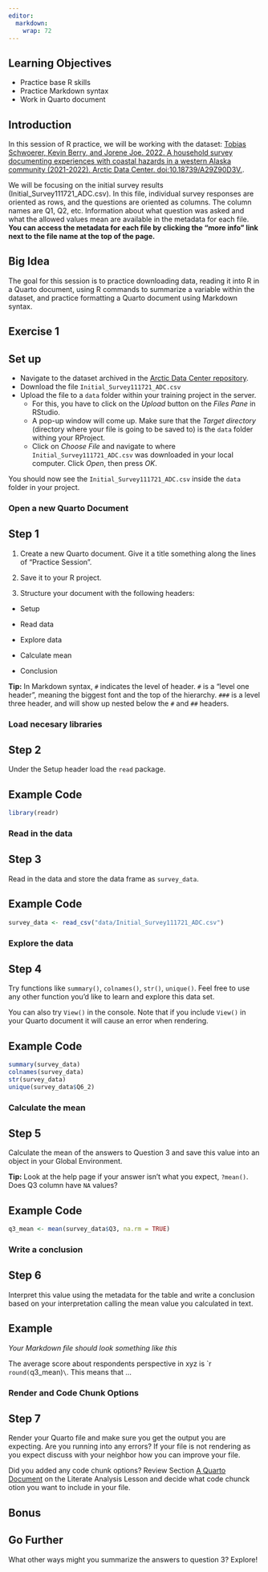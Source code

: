 ```yaml
---
editor: 
  markdown: 
    wrap: 72
---
```


## Learning Objectives {.unnumbered}

-   Practice base R skills
-   Practice Markdown syntax
-   Work in Quarto document

## Introduction

In this session of R practice, we will be working with the dataset:
[Tobias Schwoerer, Kevin Berry, and Jorene Joe. 2022. A household survey
documenting experiences with coastal hazards in a western Alaska
community (2021-2022). Arctic Data Center.
doi:10.18739/A29Z90D3V.](https://doi.org/10.18739/A29Z90D3V).

We will be focusing on the initial survey results
(Initial_Survey111721_ADC.csv). In this file, individual survey
responses are oriented as rows, and the questions are oriented as
columns. The column names are Q1, Q2, etc. Information about what
question was asked and what the allowed values mean are available in the
metadata for each file. **You can access the metadata for each file by
clicking the "more info" link next to the file name at the top of the
page.**

::: callout-note
## Big Idea

The goal for this session is to practice downloading data, reading it
into R in a Quarto document, using R commands to summarize a variable
within the dataset, and practice formatting a Quarto document using
Markdown syntax.
:::

## Exercise 1

::: callout-tip
## Set up

-   Navigate to the dataset archived in the [Arctic Data Center
    repository](https://doi.org/10.18739/A29Z90D3V).
-   Download the file `Initial_Survey111721_ADC.csv`
-   Upload the file to a `data` folder within your training project in
    the server.
    -   For this, you have to click on the *Upload* button on the *Files
        Pane* in RStudio.
    -   A pop-up window will come up. Make sure that the *Target
        directory* (directory where your file is going to be saved to)
        is the `data` folder withing your RProject.
    -   Click on *Choose File* and navigate to where
        `Initial_Survey111721_ADC.csv` was downloaded in your local
        computer. Click *Open*, then press *OK*.

You should now see the `Initial_Survey111721_ADC.csv` inside the `data`
folder in your project.
:::

### Open a new Quarto Document

::: callout-note
## Step 1

1.  Create a new Quarto document. Give it a title something along the
    lines of "Practice Session".

2.  Save it to your R project.

3.  Structure your document with the following headers:

-   Setup

-   Read data

-   Explore data

-   Calculate mean

-   Conclusion

**Tip:** In Markdown syntax, `#` indicates the level of header. `#` is a
"level one header", meaning the biggest font and the top of the
hierarchy. `###` is a level three header, and will show up nested below
the `#` and `##` headers.
:::

### Load necesary libraries

::: callout-note
## Step 2

Under the Setup header load the `read` package.
:::

::: {.callout-note appearance="minimal" collapse="true"}
## Example Code

```r
library(readr)
```
:::

### Read in the data

::: callout-note
## Step 3

Read in the data and store the data frame as `survey_data`.
:::

::: {.callout-note appearance="minimal" collapse="true"}
## Example Code

```r
survey_data <- read_csv("data/Initial_Survey111721_ADC.csv")
```
:::

### Explore the data

::: callout-note
## Step 4

Try functions like `summary()`, `colnames()`, `str()`, `unique()`. Feel
free to use any other function you'd like to learn and explore this data
set.

You can also try `View()` in the console. Note that if you include
`View()` in your Quarto document it will cause an error when rendering.
:::

::: {.callout-note appearance="minimal" collapse="true"}
## Example Code

```r
summary(survey_data)
colnames(survey_data)
str(survey_data)
unique(survey_data$Q6_2)

```
:::

### Calculate the mean

::: callout-note
## Step 5

Calculate the mean of the answers to Question 3 and save this value into
an object in your Global Environment.

**Tip:** Look at the help page if your answer isn't what you expect,
`?mean()`. Does Q3 column have `NA` values?
:::

::: {.callout-note appearance="minimal" collapse="true"}
## Example Code

```r

q3_mean <- mean(survey_data$Q3, na.rm = TRUE)

```
:::

### Write a conclusion

::: callout-note
## Step 6

Interpret this value using the metadata for the table and write a
conclusion based on your interpretation calling the mean value you
calculated in text.
:::

::: {.callout-note appearance="minimal" collapse="true"}
## Example

*Your Markdown file should look something like this*

The average score about respondents perspective in xyz is \`r
`round(`q3_mean)`\`. This means that ...
:::

### Render and Code Chunk Options

::: callout-note
## Step 7

Render your Quarto file and make sure you get the output you are
expecting. Are you running into any errors? If your file is not
rendering as you expect discuss with your neighbor how you can improve
your file.

Did you added any code chunk options? Review Section [A Quarto
Document](https://learning.nceas.ucsb.edu/2024-01-arctic/session_06.html#a-quarto-document)
on the Literate Analysis Lesson and decide what code chunck otion you
want to include in your file.
:::

## Bonus

::: callout-note
## Go Further

What other ways might you summarize the answers to question 3? Explore!
:::
